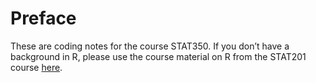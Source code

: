 # Preface {.unnumbered}

These are coding notes for the course STAT350. If you don't have a background in R, please use the course material on R from the STAT201 course [here](https://nustat.github.io/Intro_to_programming_for_data_sci/Variable_expressions_statements-R.html). 